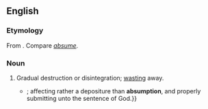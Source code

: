 ==English==

===Etymology===
From {{der|en|la|absumptio|absumptionem}}. Compare ''[[absume]]''.

===Noun===
{{en-noun|-}}

# {{lb|en|obsolete}} Gradual destruction or disintegration; [[wasting]] away.
#* {{quote-book|year=1658|author={{w|Thomas Browne}}|title=Urne-Burial|publisher=Penguin|year_published=2005|page=6|passage=Christians abhorred this way of obsequies {{...}}; affecting rather a depositure than '''absumption''', and properly submitting unto the sentence of God.}}